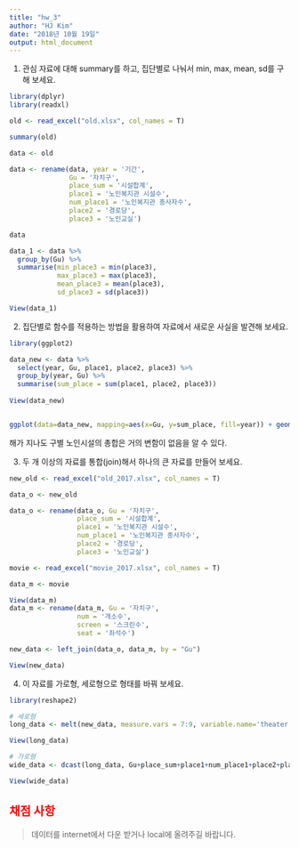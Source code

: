 ---
title: "hw_3"
author: "HJ Kim"
date: "2018년 10월 19일"
output: html_document
---

1. 관심 자료에 대해 summary를 하고, 집단별로 나눠서 min, max, mean, sd를 구해 보세요.

```{r warning=FALSE}
library(dplyr)
library(readxl)

old <- read_excel("old.xlsx", col_names = T)

summary(old)

data <- old

data <- rename(data, year = '기간',
               Gu = '자치구',
               place_sum = '시설합계',
               place1 = '노인복지관 시설수',
               num_place1 = '노인복지관 종사자수',
               place2 = '경로당',
               place3 = '노인교실')

data

data_1 <- data %>% 
  group_by(Gu) %>% 
  summarise(min_place3 = min(place3),
            max_place3 = max(place3),
            mean_place3 = mean(place3),
            sd_place3 = sd(place3))

View(data_1)
```

2. 집단별로 함수를 적용하는 방법을 활용하여 자료에서 새로운 사실을 발견해 보세요.

```{r warning=FALSE}
library(ggplot2)

data_new <- data %>% 
  select(year, Gu, place1, place2, place3) %>% 
  group_by(year, Gu) %>% 
  summarise(sum_place = sum(place1, place2, place3))
  
View(data_new)


ggplot(data=data_new, mapping=aes(x=Gu, y=sum_place, fill=year)) + geom_col()+coord_flip()

```

해가 지나도 구별 노인시설의 총합은 거의 변함이 없음을 알 수 있다.


3. 두 개 이상의 자료를 통합(join)해서 하나의 큰 자료를 만들어 보세요.

```{r warning=FALSE}

new_old <- read_excel("old_2017.xlsx", col_names = T)

data_o <- new_old

data_o <- rename(data_o, Gu = '자치구',
                 place_sum = '시설합계',
                 place1 = '노인복지관 시설수',
                 num_place1 = '노인복지관 종사자수',
                 place2 = '경로당',
                 place3 = '노인교실')

movie <- read_excel("movie_2017.xlsx", col_names = T)

data_m <- movie

View(data_m)
data_m <- rename(data_m, Gu = '자치구',
                 num = '개소수',
                 screen = '스크린수',
                 seat = '좌석수')

new_data <- left_join(data_o, data_m, by = "Gu")

View(new_data)

```

4. 이 자료를 가로형, 세로형으로 형태를 바꿔 보세요.

```{r warning=FALSE}

library(reshape2)

# 세로형
long_data <- melt(new_data, measure.vars = 7:9, variable.name='theater', value.name='number')

View(long_data)

# 가로형
wide_data <- dcast(long_data, Gu+place_sum+place1+num_place1+place2+place3~theater)

View(wide_data)
```

## <span style="color:red">채점 사항</span>

> 데이터를 internet에서 다운 받거나 local에 올려주길 바랍니다. 
